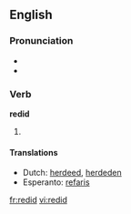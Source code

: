 ==English==

===Pronunciation===
* {{IPA|/'ɻidɪd/}}
* {{rhymes|ɪd}}

===Verb===
'''redid'''

# {{past tense of| to [[redo]]}}

====Translations====
* Dutch: [[herdeed]], [[herdeden]]
* Esperanto: [[refaris]]

[[fr:redid]]
[[vi:redid]]